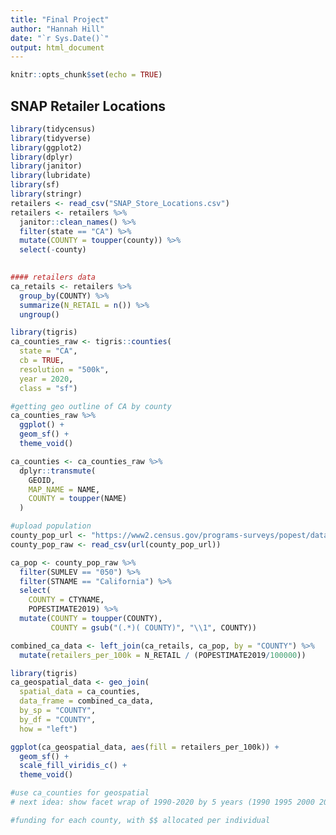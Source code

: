 ---
title: "Final Project"
author: "Hannah Hill"
date: "`r Sys.Date()`"
output: html_document
---

```{r setup, include=FALSE}
knitr::opts_chunk$set(echo = TRUE)
```

## SNAP Retailer Locations

```{r loading in data}
library(tidycensus)
library(tidyverse)
library(ggplot2)
library(dplyr)
library(janitor)
library(lubridate)
library(sf)
library(stringr)
retailers <- read_csv("SNAP_Store_Locations.csv")
retailers <- retailers %>%
  janitor::clean_names() %>%
  filter(state == "CA") %>%
  mutate(COUNTY = toupper(county)) %>%
  select(-county)
  

#### retailers data
ca_retails <- retailers %>%
  group_by(COUNTY) %>%
  summarize(N_RETAIL = n()) %>%
  ungroup()

```

```{r}
library(tigris)
ca_counties_raw <- tigris::counties(
  state = "CA",
  cb = TRUE,
  resolution = "500k",
  year = 2020,
  class = "sf")

#getting geo outline of CA by county
ca_counties_raw %>%
  ggplot() +
  geom_sf() +
  theme_void()
```

```{r}
ca_counties <- ca_counties_raw %>%
  dplyr::transmute(
    GEOID,
    MAP_NAME = NAME,
    COUNTY = toupper(NAME)
  )

#upload population
county_pop_url <- "https://www2.census.gov/programs-surveys/popest/datasets/2010-2019/counties/totals/co-est2019-alldata.csv"
county_pop_raw <- read_csv(url(county_pop_url))

ca_pop <- county_pop_raw %>%
  filter(SUMLEV == "050") %>%
  filter(STNAME == "California") %>%
  select(
    COUNTY = CTYNAME,
    POPESTIMATE2019) %>%
  mutate(COUNTY = toupper(COUNTY),
         COUNTY = gsub("(.*)( COUNTY)", "\\1", COUNTY))

combined_ca_data <- left_join(ca_retails, ca_pop, by = "COUNTY") %>%
  mutate(retailers_per_100k = N_RETAIL / (POPESTIMATE2019/100000))

library(tigris)
ca_geospatial_data <- geo_join(
  spatial_data = ca_counties,
  data_frame = combined_ca_data,
  by_sp = "COUNTY",
  by_df = "COUNTY",
  how = "left")

ggplot(ca_geospatial_data, aes(fill = retailers_per_100k)) +
  geom_sf() +
  scale_fill_viridis_c() +
  theme_void()
```

```{r}
#use ca_counties for geospatial
# next idea: show facet wrap of 1990-2020 by 5 years (1990 1995 2000 2005 2010 2015 2010) for counties? or just line plots? hard with 58 counties.
```


```{r}
#funding for each county, with $$ allocated per individual
```